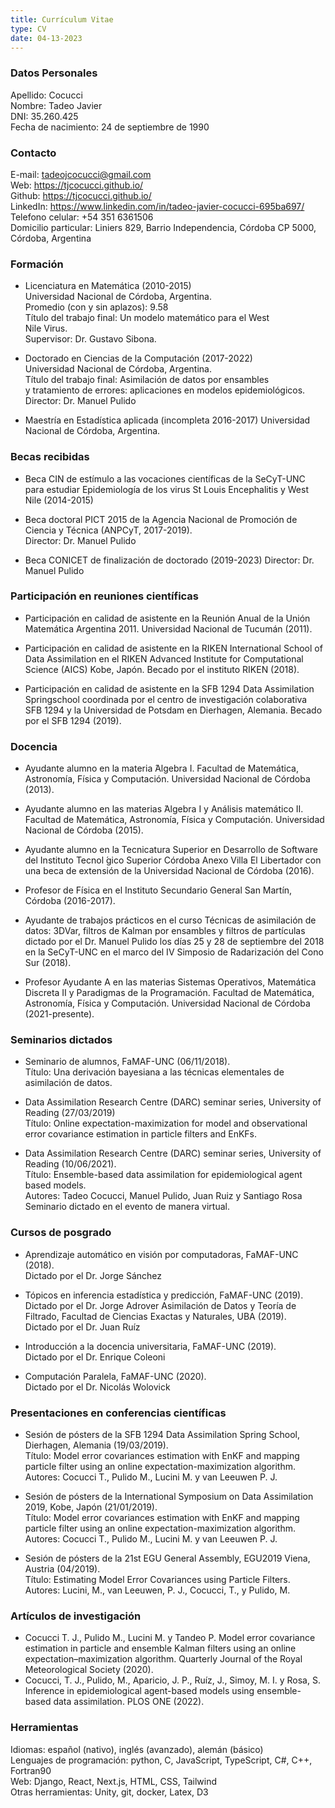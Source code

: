```yaml
---
title: Currículum Vitae
type: CV
date: 04-13-2023
---
```


### Datos Personales  
Apellido: Cocucci  
Nombre: Tadeo Javier  
DNI: 35.260.425  
Fecha de nacimiento: 24 de septiembre de 1990


### Contacto  
E-mail: tadeojcocucci@gmail.com  
Web: https://tjcocucci.github.io/  
Github: https://tjcocucci.github.io/  
LinkedIn: https://www.linkedin.com/in/tadeo-javier-cocucci-695ba697/  
Telefono celular: +54 351 6361506  
Domicilio particular: Liniers 829, Barrio Independencia, Córdoba CP 5000, Córdoba, Argentina  

### Formación
- Licenciatura en Matemática (2010-2015)  
Universidad Nacional de Córdoba, Argentina.  
Promedio (con y sin aplazos): 9.58  
Título del trabajo final: Un modelo matemático para el West  
Nile Virus.  
Supervisor: Dr. Gustavo Sibona.

- Doctorado en Ciencias de la Computación (2017-2022)  
Universidad Nacional de Córdoba, Argentina.  
Título del trabajo final: Asimilación de datos por ensambles  
y tratamiento de errores: aplicaciones en modelos epidemiológicos.  
Director: Dr. Manuel Pulido

- Maestría en Estadística aplicada (incompleta 2016-2017)
Universidad Nacional de Córdoba, Argentina.

### Becas recibidas
- Beca CIN de estímulo a las vocaciones científicas de la SeCyT-UNC para estudiar Epidemiología de los virus St Louis Encephalitis y West Nile (2014-2015)

- Beca doctoral PICT 2015 de la Agencia Nacional de Promoción de Ciencia y Técnica (ANPCyT, 2017-2019).  
Director: Dr. Manuel Pulido

- Beca CONICET de finalización de doctorado (2019-2023)
Director: Dr. Manuel Pulido

### Participación en reuniones científicas
- Participación en calidad de asistente en la Reunión Anual de
la Unión Matemática Argentina 2011. Universidad Nacional
de Tucumán (2011).

- Participación en calidad de asistente en la RIKEN International School of Data Assimilation en el RIKEN Advanced
Institute for Computational Science (AICS) Kobe, Japón.
Becado por el instituto RIKEN (2018).

- Participación en calidad de asistente en la SFB 1294 Data
Assimilation Springschool coordinada por el centro de investigación colaborativa SFB 1294 y la Universidad de Potsdam
en Dierhagen, Alemania. Becado por el SFB 1294 (2019).

### Docencia
- Ayudante alumno en la materia  ́Algebra I. Facultad de Matemática,
Astronomía, Física y Computación. Universidad Nacional de
Córdoba (2013).

- Ayudante alumno en las materias  ́Algebra I y Análisis matemático
II. Facultad de Matemática, Astronomía, Física y Computación.
Universidad Nacional de Córdoba (2015).

- Ayudante alumno en la Tecnicatura Superior en Desarrollo de Software del Instituto Tecnol ́gico Superior Córdoba Anexo Villa El Libertador con una beca de extensión de la Universidad Nacional de Córdoba (2016).

- Profesor de Física en el Instituto Secundario General San Martín, Córdoba (2016-2017).

- Ayudante de trabajos prácticos en el curso Técnicas de asimilación de datos: 3DVar, filtros de Kalman por ensambles y filtros de partículas dictado por el Dr. Manuel Pulido los días 25 y 28 de septiembre del 2018 en la SeCyT-UNC en el marco del IV Simposio de Radarización del Cono Sur (2018).

- Profesor Ayudante A en las materias Sistemas Operativos, Matemática Discreta II y Paradigmas de la Programación. Facultad de Matemática, Astronomía, Física y Computación. Universidad Nacional de Córdoba (2021-presente).

### Seminarios dictados
- Seminario de alumnos, FaMAF-UNC (06/11/2018).  
Título: Una derivación bayesiana a las técnicas elementales
de asimilación de datos.

- Data Assimilation Research Centre (DARC) seminar series,
University of Reading (27/03/2019)  
Título: Online expectation-maximization for model and observational error covariance estimation in particle filters and EnKFs.

- Data Assimilation Research Centre (DARC) seminar series,
University of Reading (10/06/2021).    
Título: Ensemble-based data assimilation for epidemiological
agent based models.  
Autores: Tadeo Cocucci, Manuel Pulido, Juan Ruiz y Santiago Rosa  
Seminario dictado en el evento de manera virtual.

### Cursos de posgrado
- Aprendizaje automático en visión por computadoras, FaMAF-UNC (2018).  
Dictado por el Dr. Jorge Sánchez

- Tópicos en inferencia estadística y predicción, FaMAF-UNC (2019).
Dictado por el Dr. Jorge Adrover
Asimilación de Datos y Teoría de Filtrado, Facultad de Ciencias Exactas y Naturales, UBA (2019).  
Dictado por el Dr. Juan Ruíz

- Introducción a la docencia universitaria, FaMAF-UNC (2019).  
Dictado por el Dr. Enrique Coleoni

- Computación Paralela, FaMAF-UNC (2020).  
Dictado por el Dr. Nicolás Wolovick

### Presentaciones en conferencias científicas
- Sesión de pósters de la SFB 1294 Data Assimilation Spring
School, Dierhagen, Alemania (19/03/2019).  
Título: Model error covariances estimation with EnKF and mapping particle filter using an online expectation-maximization algorithm.  
Autores: Cocucci T., Pulido M., Lucini M. y van Leeuwen P. J.

- Sesión de pósters de la International Symposium on Data
Assimilation 2019, Kobe, Japón (21/01/2019).  
Título: Model error covariances estimation with EnKF and mapping particle filter using an online expectation-maximization algorithm.  
Autores: Cocucci T., Pulido M., Lucini M. y van Leeuwen P. J.

- Sesión de pósters de la 21st EGU General Assembly, EGU2019
Viena, Austria (04/2019).  
Título: Estimating Model Error Covariances using Particle Filters.  
Autores: Lucini, M., van Leeuwen, P. J., Cocucci,
T., y Pulido, M.

### Artículos de investigación
- Cocucci T. J., Pulido M., Lucini M. y Tandeo P. Model error covariance estimation in particle and ensemble Kalman
filters using an online expectation–maximization algorithm.
Quarterly Journal of the Royal Meteorological Society (2020).
- Cocucci, T. J., Pulido, M., Aparicio, J. P., Ruíz, J., Simoy,
M. I. y Rosa, S. Inference in epidemiological agent-based
models using ensemble-based data assimilation. PLOS ONE (2022).

### Herramientas
Idiomas: español (nativo), inglés (avanzado), alemán (básico)  
Lenguajes de programación: python, C, JavaScript, TypeScript, C#, C++, Fortran90  
Web: Django, React, Next.js, HTML, CSS, Tailwind  
Otras herramientas: Unity, git, docker, Latex, D3
